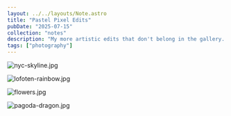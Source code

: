 ```yaml
---
layout: ../../layouts/Note.astro
title: "Pastel Pixel Edits"
pubDate: "2025-07-15"
collection: "notes"
description: "My more artistic edits that don't belong in the gallery. I'm not sure there is *any* home for these? So, here."
tags: ["photography"]
---
```


![nyc-skyline.jpg](https://c.sydneyn.dev/edits/nyc-skyline.jpg)

![lofoten-rainbow.jpg](https://sydneyn.dev/cdn-cgi/image/quality=25,format=auto/https://c.sydneyn.dev/edits/lofoten-rainbow.jpg)

![flowers.jpg](https://sydneyn.dev/cdn-cgi/image/quality=25,format=auto/https://c.sydneyn.dev/edits/flowers.jpg)

![pagoda-dragon.jpg](https://sydneyn.dev/cdn-cgi/image/quality=25,format=auto/https://c.sydneyn.dev/edits/pagoda-dragon.jpg)